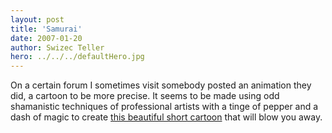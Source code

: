 ```yaml
---
layout: post
title: 'Samurai'
date: 2007-01-20
author: Swizec Teller
hero: ../../../defaultHero.jpg
---
```

On a certain forum I sometimes visit somebody posted an animation they did, a cartoon to be more precise. It seems to be made using odd shamanistic techniques of professional artists with a tinge of pepper and a dash of magic to create [this beautiful short cartoon](http://www.threeleggedlegs.com/work/samurai/) that will blow you away.